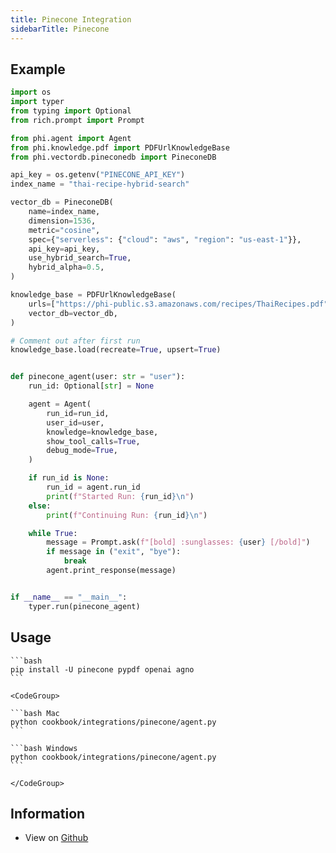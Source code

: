 ```yaml
---
title: Pinecone Integration
sidebarTitle: Pinecone
---
```


## Example

```python
import os
import typer
from typing import Optional
from rich.prompt import Prompt

from phi.agent import Agent
from phi.knowledge.pdf import PDFUrlKnowledgeBase
from phi.vectordb.pineconedb import PineconeDB

api_key = os.getenv("PINECONE_API_KEY")
index_name = "thai-recipe-hybrid-search"

vector_db = PineconeDB(
    name=index_name,
    dimension=1536,
    metric="cosine",
    spec={"serverless": {"cloud": "aws", "region": "us-east-1"}},
    api_key=api_key,
    use_hybrid_search=True,
    hybrid_alpha=0.5,
)

knowledge_base = PDFUrlKnowledgeBase(
    urls=["https://phi-public.s3.amazonaws.com/recipes/ThaiRecipes.pdf"],
    vector_db=vector_db,
)

# Comment out after first run
knowledge_base.load(recreate=True, upsert=True)


def pinecone_agent(user: str = "user"):
    run_id: Optional[str] = None

    agent = Agent(
        run_id=run_id,
        user_id=user,
        knowledge=knowledge_base,
        show_tool_calls=True,
        debug_mode=True,
    )

    if run_id is None:
        run_id = agent.run_id
        print(f"Started Run: {run_id}\n")
    else:
        print(f"Continuing Run: {run_id}\n")

    while True:
        message = Prompt.ask(f"[bold] :sunglasses: {user} [/bold]")
        if message in ("exit", "bye"):
            break
        agent.print_response(message)


if __name__ == "__main__":
    typer.run(pinecone_agent)


```

## Usage

<Steps>
  <Snippet file="create-venv-step.mdx" />

  <Step title="Install libraries">

    ```bash
    pip install -U pinecone pypdf openai agno
    ```

  </Step>

  <Step title="Run Pinecone Agent">

    <CodeGroup>

    ```bash Mac
    python cookbook/integrations/pinecone/agent.py
    ```

    ```bash Windows
    python cookbook/integrations/pinecone/agent.py
    ```

    </CodeGroup>

  </Step>

</Steps>

## Information

- View on [Github](https://github.com/phidatahq/agno/tree/main/cookbook/integrations/pinecone/agent.py)
